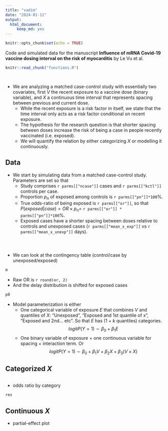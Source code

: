 ```yaml
---
title: "vadim"
date: "2024-01-11"
output:
  html_document:
     keep_md: yes
---
```


```r
knitr::opts_chunk$set(echo = TRUE)
```

Code and simulated data for the manuscript **Influence of mRNA Covid-19 vaccine dosing interval on the risk of myocarditis** by Le Vu et al.

```r
knitr::read_chunk("functions.R")
```

```r

```

```r

```

- We are analyzing a matched case-control study with essentially two covariates, first $V$ the recent exposure to a vaccine dose (binary variable), and $X$ a continuous time interval that represents spacing between previous and current dose.
    - While the recent exposure is a risk factor in itself, we state that the time interval only acts as a risk factor conditional on recent exposure.
    - The hypothesis for the research question is that shorter spacing between doses increase the risk of being a case in people recently vaccinated (i.e. exposed).
    - We will quantify the relation by either categorizing $X$ or modelling it continuously.
 
## Data   
- We start by simulating data from a matched case-control study. Parameters are set so that
    - Study comprises `r parms[["ncase"]]` cases and `r parms[["kctl"]]` controls per case.
    - Proportion $p_n$ of exposed among controls is `r parms[["pn"]]*100`%.
    - True odds-ratio of being exposed is `r parms[["or"]]`, so that $P(exposed|case) = OR \times p_n =$ `r parms[["or"]] * parms[["pn"]]*100`%.
    - Exposed cases have a shorter spacing between doses relative to controls and unexposed cases (`r parms[["mean_x_exp"]]` vs `r parms[["mean_x_unexp"]]` days).
    
```r

```


```r

```

```r

```
- We can look at the contingency table (control/case by unexposed/exposed)
```r
m
```
- Raw OR is `r round(or, 2)`
- And the delay distribution is shifted for exposed cases
```r
p0
```

- Model parameterization is either
   - One categorical variable of exposure $E$ that combines $V$ and quantiles of $X$: "Unexposed", "Exposed and 1st quantile of x", "Exposed and 2nd... etc". So that $E$ has (1 + $k$ quantiles) categories.
   $$logitP(Y=1) \sim \beta_0 + \beta_1 E$$
   - One binary variable of exposure + one continuous variable for spacing + interaction term. Or $$logitP(Y=1) \sim \beta_0 + \beta_1 V + \beta_2 X + \beta_3 (V \times X)$$

## Categorized $X$
```r

```
- odds ratio by category
```r
res
```
## Continuous $X$
- partial-effect plot 
```r

```

